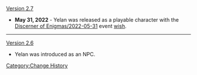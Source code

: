 [[Version 2.7]]
* '''May 31, 2022''' - Yelan was released as a playable character with the [[Discerner of Enigmas/2022-05-31]] event [[wish]].
----
[[Version 2.6]]
* Yelan was introduced as an NPC.
<noinclude>[[Category:Change History]]</noinclude>